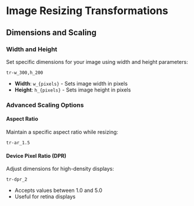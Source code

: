 # Image Resizing Transformations

## Dimensions and Scaling

### Width and Height

Set specific dimensions for your image using width and height parameters:

```
tr-w_300,h_200
```

- **Width**: `w_{pixels}` - Sets image width in pixels
- **Height**: `h_{pixels}` - Sets image height in pixels

### Advanced Scaling Options

#### Aspect Ratio

Maintain a specific aspect ratio while resizing:

```
tr-ar_1.5
```

#### Device Pixel Ratio (DPR)

Adjust dimensions for high-density displays:

```
tr-dpr_2
```

- Accepts values between 1.0 and 5.0
- Useful for retina displays
